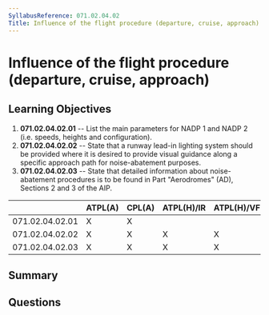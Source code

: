 ```yaml
---
SyllabusReference: 071.02.04.02
Title: Influence of the flight procedure (departure, cruise, approach)
---
```


# Influence of the flight procedure (departure, cruise, approach)

## Learning Objectives

1. **071.02.04.02.01** -- List the main parameters for NADP 1 and NADP 2 (i.e.
   speeds, heights and configuration).
2. **071.02.04.02.02** -- State that a runway lead-in lighting system should be
   provided where it is desired to provide visual guidance along a specific
   approach path for noise-abatement purposes.
3. **071.02.04.02.03** -- State that detailed information about noise-abatement
   procedures is to be found in Part "Aerodromes" (AD), Sections 2 and 3 of the
   AIP.

|                 | ATPL(A) | CPL(A) | ATPL(H)/IR | ATPL(H)/VFR | CPL(H) | IR  | CBIR(A) |
| --------------- | ------- | ------ | ---------- | ----------- | ------ | --- | ------- |
| 071.02.04.02.01 | X       | X      |            |             |        |     |         |
| 071.02.04.02.02 | X       | X      | X          | X           | X      |     |         |
| 071.02.04.02.03 | X       | X      | X          | X           | X      |     |         |

## Summary

## Questions
